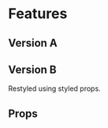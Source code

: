 


<Meta title="Themes|MobileApp/Containers/Features" component={Features} />

# Features

## Version A

<Preview>
  <Story name="Version A">
    <Theme>
      <Features />
    </Theme>
  </Story>
</Preview>

## Version B

Restyled using styled props.

<Preview>
  <Story name="Version B">
    <Theme>
      <Features
        features={[
          {
            feature: data.features[3],
            chunkLength: 3,
            GridProps: {
              gridTemplateAreas: {
                _: '"caption" "photo" "features" "additional-features"',
                lg: '"caption caption caption" "features photo additional-features"',
              },
              gridColumnGap: '30px',
              gridRowGap: '50px',
              gridTemplateColumns: {
                _: '1fr',
                lg: '1fr 375px 1fr',
              },
            },
            CaptionProps: {
              ...Feature.defaultProps.CaptionProps,
              maxWidth: '770px',
              justifySelf: 'center',
              textAlign: 'center',
            },
            TextProps: {
              variant: 'body1',
              color: 'gray.1',
            },
            ListProps: {
              gridArea: 'features',
              alignSelf: 'center',
              textAlign: {
                _: 'left',
                lg: 'right',
              },
            },
            AdditionalListProps: {
              gridArea: 'additional-features',
              textAlign: 'left',
            },
          },
          {
            ...Features.defaultProps.features[2],
            CaptionProps: {
              order: 1,
              mb: 80,
              flex: {
                _: '0 0 1',
                lg: '0 0 340px',
              },
            },
            GridProps: {
              gridTemplateAreas: {
                _: '"caption" "features"',
                lg: '"features caption"',
              },
              gridColumnGap: '60px',
              gridTemplateColumns: {
                _: '1fr',
                lg: 'auto 340px',
              },
              alignItems: 'center',
            },
          },
        ]}
      />
    </Theme>
  </Story>
</Preview>

## Props

<Props of={Features} />
